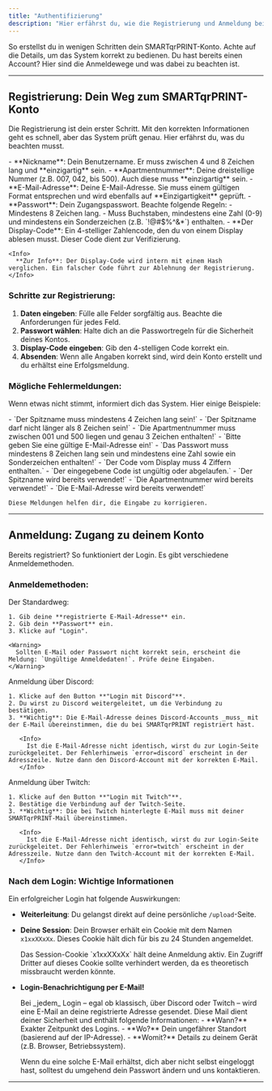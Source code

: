 ```yaml
---
title: "Authentifizierung"
description: "Hier erfährst du, wie die Registrierung und Anmeldung bei SMARTqrPRINT funktionieren. Das System hat dabei ein paar Eigenheiten, die du kennen solltest."
---
```



<CardGroup cols={2}>
  <Card title="Neu hier? Registrierung" icon="user-plus" href="#registrierung">
    So erstellst du in wenigen Schritten dein SMARTqrPRINT-Konto. Achte auf die Details, um das System korrekt zu bedienen.
  </Card>
  <Card title="Schon dabei? Anmeldung" icon="person-to-door" href="#anmeldung">
    Du hast bereits einen Account? Hier sind die Anmeldewege und was dabei zu beachten ist.
  </Card>
</CardGroup>

---

## Registrierung: Dein Weg zum SMARTqrPRINT-Konto <a id="registrierung" />

Die Registrierung ist dein erster Schritt. Mit den korrekten Informationen geht es schnell, aber das System prüft genau. Hier erfährst du, was du beachten musst.

<Accordion title="Das brauchst du für dein neues Konto">
  - **Nickname**: Dein Benutzername. Er muss zwischen 4 und 8 Zeichen lang und **einzigartig** sein.
  - **Apartmentnummer**: Deine dreistellige Nummer (z.B. 007, 042, bis 500). Auch diese muss **einzigartig** sein.
  - **E-Mail-Adresse**: Deine E-Mail-Adresse. Sie muss einem gültigen Format entsprechen und wird ebenfalls auf **Einzigartigkeit** geprüft.
  - **Passwort**: Dein Zugangspasswort. Beachte folgende Regeln:
    - Mindestens 8 Zeichen lang.
    - Muss Buchstaben, mindestens eine Zahl (0-9) und mindestens ein Sonderzeichen (z.B. `!@#$%^&*`) enthalten.
  - **Der Display-Code**: Ein 4-stelliger Zahlencode, den du von einem Display ablesen musst. Dieser Code dient zur Verifizierung.

    <Info>
      **Zur Info**: Der Display-Code wird intern mit einem Hash verglichen. Ein falscher Code führt zur Ablehnung der Registrierung.
    </Info>
</Accordion>

### Schritte zur Registrierung:

1. **Daten eingeben**: Fülle alle Felder sorgfältig aus. Beachte die Anforderungen für jedes Feld.
2. **Passwort wählen**: Halte dich an die Passwortregeln für die Sicherheit deines Kontos.
3. **Display-Code eingeben**: Gib den 4-stelligen Code korrekt ein.
4. **Absenden**: Wenn alle Angaben korrekt sind, wird dein Konto erstellt und du erhältst eine Erfolgsmeldung.

### Mögliche Fehlermeldungen:

Wenn etwas nicht stimmt, informiert dich das System. Hier einige Beispiele:

<AccordionGroup>
  <Accordion title="Fehler bei der Eingabe:" icon="exclamation-triangle">
    - `Der Spitzname muss mindestens 4 Zeichen lang sein!`
    - `Der Spitzname darf nicht länger als 8 Zeichen sein!`
    - `Die Apartmentnummer muss zwischen 001 und 500 liegen und genau 3 Zeichen enthalten!`
    - `Bitte geben Sie eine gültige E-Mail-Adresse ein!`
    - `Das Passwort muss mindestens 8 Zeichen lang sein und mindestens eine Zahl sowie ein Sonderzeichen enthalten!`
    - `Der Code vom Display muss 4 Ziffern enthalten.`
    - `Der eingegebene Code ist ungültig oder abgelaufen.`
    - `Der Spitzname wird bereits verwendet!`
    - `Die Apartmentnummer wird bereits verwendet!`
    - `Die E-Mail-Adresse wird bereits verwendet!`

    Diese Meldungen helfen dir, die Eingabe zu korrigieren.
  </Accordion>
</AccordionGroup>

---

## Anmeldung: Zugang zu deinem Konto <a id="anmeldung" />

Bereits registriert? So funktioniert der Login. Es gibt verschiedene Anmeldemethoden.

### Anmeldemethoden:

<Tabs>
  <Tab title="Klassisch: E-Mail & Passwort">
    Der Standardweg:

    1. Gib deine **registrierte E-Mail-Adresse** ein.
    2. Gib dein **Passwort** ein.
    3. Klicke auf "Login".

    <Warning>
      Sollten E-Mail oder Passwort nicht korrekt sein, erscheint die Meldung: `Ungültige Anmeldedaten!`. Prüfe deine Eingaben.
    </Warning>
  </Tab>
  <Tab title="Social Login: Discord">
    Anmeldung über Discord:

    1. Klicke auf den Button **"Login mit Discord"**.
    2. Du wirst zu Discord weitergeleitet, um die Verbindung zu bestätigen.
    3. **Wichtig**: Die E-Mail-Adresse deines Discord-Accounts _muss_ mit der E-Mail übereinstimmen, die du bei SMARTqrPRINT registriert hast.

       <Info>
         Ist die E-Mail-Adresse nicht identisch, wirst du zur Login-Seite zurückgeleitet. Der Fehlerhinweis `error=discord` erscheint in der Adresszeile. Nutze dann den Discord-Account mit der korrekten E-Mail.
       </Info>
  </Tab>
  <Tab title="Social Login: Twitch">
    Anmeldung über Twitch:

    1. Klicke auf den Button **"Login mit Twitch"**.
    2. Bestätige die Verbindung auf der Twitch-Seite.
    3. **Wichtig**: Die bei Twitch hinterlegte E-Mail muss mit deiner SMARTqrPRINT-Mail übereinstimmen.

       <Info>
         Ist die E-Mail-Adresse nicht identisch, wirst du zur Login-Seite zurückgeleitet. Der Fehlerhinweis `error=twitch` erscheint in der Adresszeile. Nutze dann den Twitch-Account mit der korrekten E-Mail.
       </Info>
  </Tab>
</Tabs>

### Nach dem Login: Wichtige Informationen

Ein erfolgreicher Login hat folgende Auswirkungen:

- **Weiterleitung**: Du gelangst direkt auf deine persönliche `/upload`-Seite.
- **Deine Session**: Dein Browser erhält ein Cookie mit dem Namen `x1xxXXxXx`. Dieses Cookie hält dich für bis zu 24 Stunden angemeldet.

  <Info>
    Das Session-Cookie `x1xxXXxXx` hält deine Anmeldung aktiv. Ein Zugriff Dritter auf dieses Cookie sollte verhindert werden, da es theoretisch missbraucht werden könnte.
  </Info>
- **Login-Benachrichtigung per E-Mail\!**

  <Warning>
    Bei _jedem_ Login – egal ob klassisch, über Discord oder Twitch – wird eine E-Mail an deine registrierte Adresse gesendet. Diese Mail dient deiner Sicherheit und enthält folgende Informationen:
    - **Wann?** Exakter Zeitpunkt des Logins.
    - **Wo?** Dein ungefährer Standort (basierend auf der IP-Adresse).
    - **Womit?** Details zu deinem Gerät (z.B. Browser, Betriebssystem).

    Wenn du eine solche E-Mail erhältst, dich aber nicht selbst eingeloggt hast, solltest du umgehend dein Passwort ändern und uns kontaktieren.
  </Warning>

---